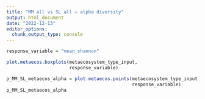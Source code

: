 ```yaml
---
title: "MM all vs SL all – alpha diversity"
output: html_document
date: "2022-12-13"
editor_options: 
  chunk_output_type: console
---
```


```r
response_variable = "mean_shannon"
```

```r
plot.metaecos.boxplots(metaecosystem_type_input,
                       response_variable)

p_MM_SL_metaecos_alpha = plot.metaecos.points(metaecosystem_type_input,
                                              response_variable)
p_MM_SL_metaecos_alpha
```